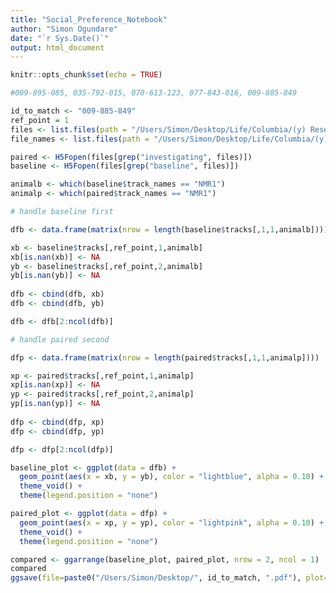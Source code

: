 ```yaml
---
title: "Social_Preference_Notebook"
author: "Simon Ogundare"
date: "`r Sys.Date()`"
output: html_document
---
```


```r
knitr::opts_chunk$set(echo = TRUE)
```



```r
#009-895-085, 035-792-015, 070-613-123, 077-843-016, 009-885-849

id_to_match <- "009-885-849"
ref_point = 1
files <- list.files(path = "/Users/Simon/Desktop/Life/Columbia/(y) Research/Labs/Abdus-Saboor Lab/Lab Code/keypoint_moseq_visualizations/Social preference test H5s", pattern = id_to_match, full.names = TRUE)
file_names <- list.files(path = "/Users/Simon/Desktop/Life/Columbia/(y) Research/Labs/Abdus-Saboor Lab/Lab Code/keypoint_moseq_visualizations/Social preference test H5s", pattern = id_to_match, full.names = FALSE)

paired <- H5Fopen(files[grep("investigating", files)])
baseline <- H5Fopen(files[grep("baseline", files)])

animalb <- which(baseline$track_names == "NMR1")
animalp <- which(paired$track_names == "NMR1")

# handle baseline first

dfb <- data.frame(matrix(nrow = length(baseline$tracks[,1,1,animalb])))

xb <- baseline$tracks[,ref_point,1,animalb]
xb[is.nan(xb)] <- NA
yb <- baseline$tracks[,ref_point,2,animalb]
yb[is.nan(yb)] <- NA
  
dfb <- cbind(dfb, xb)
dfb <- cbind(dfb, yb)

dfb <- dfb[2:ncol(dfb)]

# handle paired second

dfp <- data.frame(matrix(nrow = length(paired$tracks[,1,1,animalp])))

xp <- paired$tracks[,ref_point,1,animalp]
xp[is.nan(xp)] <- NA
yp <- paired$tracks[,ref_point,2,animalp]
yp[is.nan(yp)] <- NA
  
dfp <- cbind(dfp, xp)
dfp <- cbind(dfp, yp)

dfp <- dfp[2:ncol(dfp)]

baseline_plot <- ggplot(data = dfb) +
  geom_point(aes(x = xb, y = yb), color = "lightblue", alpha = 0.10) +
  theme_void() +
  theme(legend.position = "none")

paired_plot <- ggplot(data = dfp) +
  geom_point(aes(x = xp, y = yp), color = "lightpink", alpha = 0.10) +
  theme_void() +
  theme(legend.position = "none")

compared <- ggarrange(baseline_plot, paired_plot, nrow = 2, ncol = 1)
compared
ggsave(file=paste0("/Users/Simon/Desktop/", id_to_match, ".pdf"), plot=compared)

```

